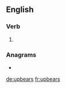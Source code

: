 ==English==

===Verb===
{{head|en|verb form}}

# {{en-third-person singular of|upbear}}

===Anagrams===
* {{l|en|bears up}}

[[de:upbears]]
[[fr:upbears]]